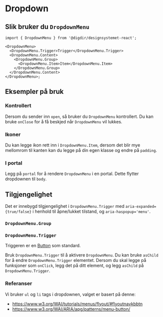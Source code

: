 


<Meta of={DropdownMenuStories} />

# Dropdown

<Primary />
<Controls />

## Slik bruker du `DropdownMenu`

```tsx
import { DropdownMenu } from '@digdir/designsystemet-react';

<DropdownMenu>
  <DropdownMenu.Trigger>Trigger</DropdownMenu.Trigger>
  <DropdownMenu.Content>
    <DropdownMenu.Group>
      <DropdownMenu.Item>Item</DropdownMenu.Item>
    </DropdownMenu.Group>
  </DropdownMenu.Content>
</DropdownMenu>;
```

## Eksempler på bruk

### Kontrollert

Dersom du sender inn `open`, så bruker du `DropdownMenu` kontrollert. Du kan bruke `onClose` for å få beskjed når `DropdownMenu` vil lukkes.

<Canvas of={DropdownMenuStories.Controlled} />

### Ikoner

Du kan legge ikon rett inn i `DropdownMenu.Item`, dersom det blir mye mellomrom til kanten kan du legge på din egen klasse og endre på `padding`.

<Canvas of={DropdownMenuStories.Icons} />

### I portal

Legg på `portal` for å rendere `DropdownMenu` i en portal. Dette flytter dropdownen til `body`.

<Canvas of={DropdownMenuStories.InPortal} />

## Tilgjengelighet

Det er innebygd tilgjengelighet i `DropdownMenu.Trigger` med `aria-expanded={true/false}` i henhold til åpne/lukket tilstand, og `aria-haspopup='menu'`.

### `DropdownMenu.Group`

<ArgTypes of={DropdownMenu.Group} />

### `DropdownMenu.Trigger`

Triggeren er en [Button](/docs/komponenter-button--docs) som standard.

Bruk `DropdownMenu.Trigger` til å aktivere `DropdownMenu`. Du kan bruke `asChild` for å endre `DropdownMenu.Trigger` elementet.
Dersom du skal legge på funksjoner som `onClick`, legg det på ditt element, og legg `asChild` på `DropdownMenu.Trigger`.

### Referanser

Vi bruker `ul` og `li` tags i dropdownen, valget er basert på denne:

- https://www.w3.org/WAI/tutorials/menus/flyout/#flyoutnavkbbtn
- https://www.w3.org/WAI/ARIA/apg/patterns/menu-button/
